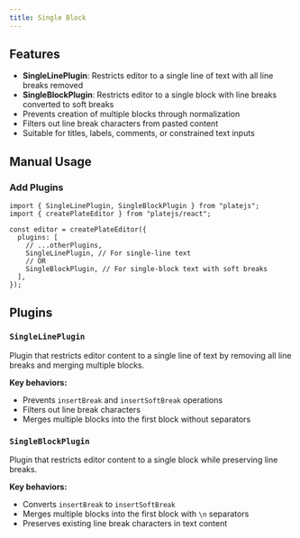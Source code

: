 ```yaml
---
title: Single Block
---
```


<ComponentPreview name="single-block-demo" />

<PackageInfo>

## Features

- **SingleLinePlugin**: Restricts editor to a single line of text with all line breaks removed
- **SingleBlockPlugin**: Restricts editor to a single block with line breaks converted to soft breaks
- Prevents creation of multiple blocks through normalization
- Filters out line break characters from pasted content
- Suitable for titles, labels, comments, or constrained text inputs

</PackageInfo>

## Manual Usage

<Steps>

### Add Plugins

```tsx
import { SingleLinePlugin, SingleBlockPlugin } from "platejs";
import { createPlateEditor } from "platejs/react";

const editor = createPlateEditor({
  plugins: [
    // ...otherPlugins,
    SingleLinePlugin, // For single-line text
    // OR
    SingleBlockPlugin, // For single-block text with soft breaks
  ],
});
```

</Steps>

## Plugins

### `SingleLinePlugin`

Plugin that restricts editor content to a single line of text by removing all line breaks and merging multiple blocks.

**Key behaviors:**

- Prevents `insertBreak` and `insertSoftBreak` operations
- Filters out line break characters
- Merges multiple blocks into the first block without separators

### `SingleBlockPlugin`

Plugin that restricts editor content to a single block while preserving line breaks.

**Key behaviors:**

- Converts `insertBreak` to `insertSoftBreak`
- Merges multiple blocks into the first block with `\n` separators
- Preserves existing line break characters in text content
